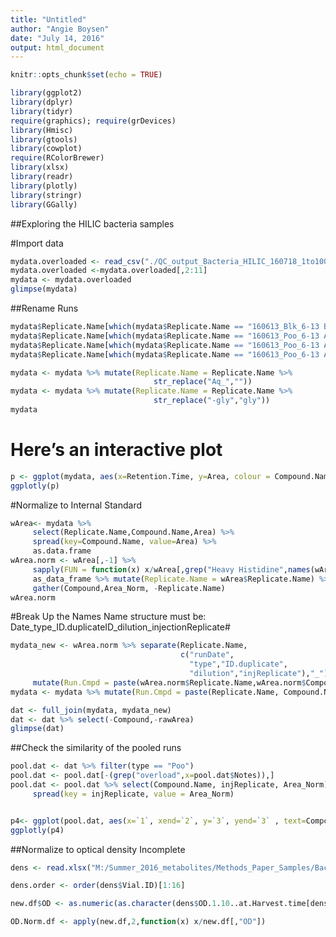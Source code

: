 ```yaml
---
title: "Untitled"
author: "Angie Boysen"
date: "July 14, 2016"
output: html_document
---
```


```r
knitr::opts_chunk$set(echo = TRUE)

library(ggplot2)
library(dplyr)
library(tidyr)
require(graphics); require(grDevices)
library(Hmisc)
library(gtools)
library(cowplot)
require(RColorBrewer)
library(xlsx)
library(readr)
library(plotly)
library(stringr)
library(GGally)
```

##Exploring the HILIC bacteria samples

#Import data

```r
mydata.overloaded <- read_csv("./QC_output_Bacteria_HILIC_160718_1to100_AKB.csv")
mydata.overloaded <-mydata.overloaded[,2:11]
mydata <- mydata.overloaded
glimpse(mydata)
```

##Rename Runs
```r
mydata$Replicate.Name[which(mydata$Replicate.Name == "160613_Blk_6-13 Blank")] <- "160613_Blk_FltBlk-0613_1to100"
mydata$Replicate.Name[which(mydata$Replicate.Name == "160613_Poo_6-13 Aq Extracts_1to100_1")] <- "160613_Poo_Poo-0613_1to100_1"
mydata$Replicate.Name[which(mydata$Replicate.Name == "160613_Poo_6-13 Aq Extracts_1to100_2")] <- "160613_Poo_Poo-0613_1to100_2"
mydata$Replicate.Name[which(mydata$Replicate.Name == "160613_Poo_6-13 Aq Extracts_1to100_3")] <- "160613_Poo_Poo-0613_1to100_3"

mydata <- mydata %>% mutate(Replicate.Name = Replicate.Name %>%
                                str_replace("Aq_",""))
mydata <- mydata %>% mutate(Replicate.Name = Replicate.Name %>%
                                str_replace("-gly","gly"))
mydata
```


# Here's an interactive plot
```r
p <- ggplot(mydata, aes(x=Retention.Time, y=Area, colour = Compound.Name)) + geom_point(aes(text = paste(Replicate.Name)), alpha = 0.4) + scale_y_log10()
ggplotly(p)
```


#Normalize to Internal Standard
```r
wArea<- mydata %>%
     select(Replicate.Name,Compound.Name,Area) %>%
     spread(key=Compound.Name, value=Area) %>%
     as.data.frame
wArea.norm <- wArea[,-1] %>% 
     sapply(FUN = function(x) x/wArea[,grep("Heavy Histidine",names(wArea))]) %>%
     as_data_frame %>% mutate(Replicate.Name = wArea$Replicate.Name) %>%
     gather(Compound,Area_Norm, -Replicate.Name)
wArea.norm
```


#Break Up the Names
Name structure must be:
Date_type_ID.duplicateID_dilution_injectionReplicate#

```r
mydata_new <- wArea.norm %>% separate(Replicate.Name, 
                                      c("runDate",
                                        "type","ID.duplicate",
                                        "dilution","injReplicate"),"_") %>%
     mutate(Run.Cmpd = paste(wArea.norm$Replicate.Name,wArea.norm$Compound))
mydata <- mydata %>% mutate(Run.Cmpd = paste(Replicate.Name, Compound.Name))

dat <- full_join(mydata, mydata_new)
dat <- dat %>% select(-Compound,-rawArea)
glimpse(dat)
```

##Check the similarity of the pooled runs
```r
pool.dat <- dat %>% filter(type == "Poo")
pool.dat <- pool.dat[-(grep("overload",x=pool.dat$Notes)),]
pool.dat <- pool.dat %>% select(Compound.Name, injReplicate, Area_Norm) %>% 
     spread(key = injReplicate, value = Area_Norm)


p4<- ggplot(pool.dat, aes(x=`1`, xend=`2`, y=`3`, yend=`3` , text=Compound.Name)) + geom_segment() + geom_abline(slope = 1, intercept = 0) + scale_x_log10() + scale_y_log10() + xlab("Pooled replicates 1 and 2") + ylab("Pooled replicate 3")
ggplotly(p4)
```


##Normalize to optical density
Incomplete
```r
dens <- read.xlsx("M:/Summer_2016_metabolites/Methods_Paper_Samples/Bacteria_Skyline_Samples/Cultures_Extraction_Log.xlsx", 1)  # read first sheet

dens.order <- order(dens$Vial.ID)[1:16]

new.df$OD <- as.numeric(as.character(dens$OD.1.10..at.Harvest.time[dens.order]))

OD.Norm.df <- apply(new.df,2,function(x) x/new.df[,"OD"])
```




